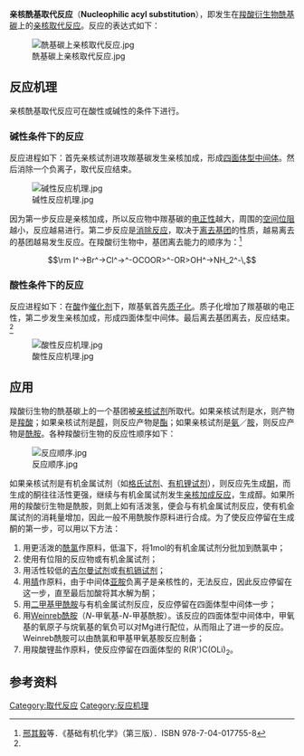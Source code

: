 {{NoteTA|G1=Chemistry}}
'''亲核酰基取代反应'''（'''Nucleophilic acyl substitution'''），即发生在[[羧酸衍生物|羧酸衍生物]][[酰基|酰基]][[碳|碳]]上的[[亲核取代反应|亲核取代反应]]。反应的表达式如下：

[[File:酰基碳上亲核取代反应.jpg|center]]

==反应机理==
亲核酰基取代反应可在酸性或碱性的条件下进行。

===碱性条件下的反应===
反应进程如下：首先亲核试剂进攻羰基碳发生亲核加成，形成[[四面体型中间体|四面体型中间体]]。然后消除一个负离子，取代反应结束。

[[File:碱性反应机理.jpg|center]]

因为第一步反应是亲核加成，所以反应物中羰基碳的[[电正性|电正性]]越大，周围的[[空间位阻|空间位阻]]越小，反应越易进行。第二步反应是[[消除反应|消除反应]]，取决于[[离去基团|离去基团]]的性质，越易离去的基团越易发生反应。在羧酸衍生物中，基团离去能力的顺序为：<ref name="邢其毅">[[邢其毅|邢其毅]]等．《基础有机化学》（第三版）．ISBN 978-7-04-017755-8</ref>

:<math>\rm I^->Br^->Cl^->^-OCOOR>^-OR>OH^->NH_2^-\,</math>

===酸性条件下的反应===
反应进程如下：在[[酸|酸]]作[[催化剂|催化剂]]下，羰基氧首先[[质子化|质子化]]。质子化增加了羰基碳的电正性，第二步发生亲核加成，形成四面体型中间体。最后离去基团离去，反应结束。<ref name="邢其毅" />

[[File:酸性反应机理.jpg|center]]

==应用==
羧酸衍生物的酰基碳上的一个基团被[[亲核试剂|亲核试剂]]所取代。如果亲核试剂是水，则产物是[[羧酸|羧酸]]；如果亲核试剂是[[醇|醇]]，则反应产物是[[酯|酯]]；如果亲核试剂是[[氨|氨]]／[[胺|胺]]，则反应产物是[[酰胺|酰胺]]。各种羧酸衍生物的反应性顺序如下：

[[File:反应顺序.jpg|center]]

如果亲核试剂是有机金属试剂（如[[格氏试剂|格氏试剂]]、[[有机锂试剂|有机锂试剂]]），则反应先生成[[酮|酮]]，而生成的酮往往活性更强，继续与有机金属试剂发生[[亲核加成反应|亲核加成反应]]，生成醇。如果所用的羧酸衍生物是酰胺，则氮上如有活泼氢，便会与有机金属试剂反应，使有机金属试剂的消耗量增加，因此一般不用酰胺作原料进行合成。为了使反应停留在生成酮的第一步，可以用以下方法：
# 用更活泼的[[酰氯|酰氯]]作原料，低温下，将1mol的有机金属试剂分批加到酰氯中；
# 使用有位阻的反应物或有机金属试剂；
# 用活性较低的[[吉尔曼试剂|吉尔曼试剂]]或[[有机镉试剂|有机镉试剂]]；
# 用[[腈|腈]]作原料，由于中间体[[亚胺|亚胺]]负离子是亲核性的，无法反应，因此反应停留在这一步，直至最后加酸将其水解为酮；
# 用[[二甲基甲酰胺|二甲基甲酰胺]]与有机金属试剂反应，反应停留在四面体型中间体一步；
# 用[[Weinreb酰胺|Weinreb酰胺]]（''N''-甲氧基-''N''-甲基酰胺）。该反应的四面体型中间体中，甲氧基的氧原子与烷氧基的氧负可以对Mg进行配位，从而阻止了进一步的反应。Weinreb酰胺可以由酰氯和甲基甲氧基胺反应制备；
# 用羧酸锂盐作原料，使反应停留在四面体型的 R(R')C(OLi)<sub>2</sub>。

==参考资料==
<div class="references-small">
<references/>
</div>

{{Reaction mechanisms}}

[[Category:取代反应|Category:取代反应]]
[[Category:反应机理|Category:反应机理]]